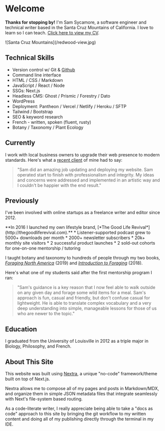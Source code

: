 
# Welcome

**Thanks for stopping by!** I'm Sam Sycamore, a software engineer and technical writer based in the Santa Cruz Mountains of California. I love to learn so I can teach. [Click here to view my CV](https://sycamore-cv.vercel.app).

<Bleed full>
![Santa Cruz Mountains](/redwood-view.jpg)
</Bleed>

## Technical Skills
* Version control w/ Git & [Github](https://www.github.com/samuelsycamore)
* Command line interface
* HTML / CSS / Markdown
* JavaScript / React / Node
* SSGs: Next.js
* Headless CMS: Ghost / Prismic / Forestry / Dato
* WordPress
* Deployment: Pantheon / Vercel / Netlify / Heroku / SFTP
* Tailwind / Bootstrap
* SEO & keyword research
* French - written, spoken (fluent, rusty)
* Botany / Taxonomy / Plant Ecology


## Currently 
I work with local business owners to upgrade their web presence to modern standards. Here's what a [recent client](https://www.lyonscape.com) of mine had to say:

> "Sam did an amazing job updating and deploying my website. Sam operated start to finish with professionalism and integrity.
> My ideas and concerns were addressed and implemented in an artistic way and I couldn't be happier with the end result." 

## Previously
I've been involved with online startups as a freelance writer and editor since 2012.

<Callout>
**In 2016 I launched my own lifestyle brand, [*The Good Life Revival*](http://thegoodliferevival.com).**
* Listener-supported podcast grew to 5000+ downloads per month 
* 2000+ newsletter subscribers
* 20k+ monthly site visitors
* 2 successful product launches
* 2 sold-out cohorts for one-on-one mentorship / tutoring

</Callout>

I taught botany and taxonomy to hundreds of people through my two books, [*Foraging North America*](/foraging-north-america.md) (2019) and [*Introduction to Foraging*](/intro-foraging.md) (2018).

Here's what one of my students said after the first mentorship program I ran:

> "Sam's guidance is a key reason that I now feel able to walk outside on any given day and forage some wild items for a meal. 
> Sam's approach is fun, casual and friendly, but don't confuse casual for lightweight. 
> He is able to translate complex vocabulary and a very deep understanding into simple, manageable lessons for those of us who are newer to the topic."

## Education

I graduated from the University of Louisville in 2012 as a triple major in Biology, Philosophy, and French.

## About This Site

This website was built using [Nextra](https://github.com/shuding/nextra), a unique "no-code" framework/theme built on top of Next.js.

Nextra allows me to compose all of my pages and posts in Markdown/MDX, and organize them in simple JSON metadata files that integrate seamlessly with Next's file-system based routing.

As a code-literate writer, I really appreciate being able to take a "docs as code" approach to this site by bringing the git workflow to my written content and doing all of my publishing directly through the terminal in my IDE.

